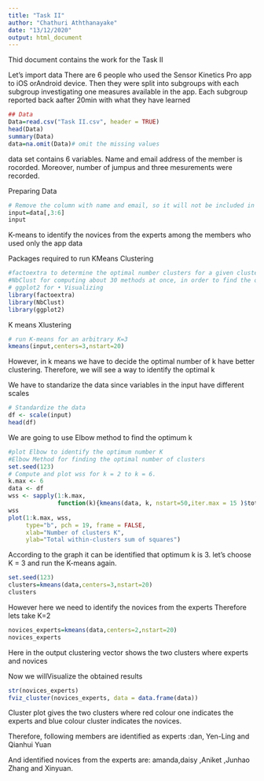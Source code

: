 ---
title: "Task II"
author: "Chathuri Aththanayake"
date: "13/12/2020"
output: html_document
---

Thid document contains the work for the Task II

Let's import data 
There are 6 people who used the Sensor Kinetics Pro app to iOS orAndroid device.
Then they were split into subgroups with each subgroup investigating one measures available in the app. Each subgroup reported back aafter 20min with what they have learned

```{r}
## Data
Data=read.csv("Task II.csv", header = TRUE)
head(Data)
summary(Data)
data=na.omit(Data)# omit the missing values

```
data set contains 6 variables. Name and email address of the member is rocorded. Moreover, number of jumpus and three mesurements were recorded.


Preparing Data
```{r}
# Remove the column with name and email, so it will not be included in the clustering
input=data[,3:6]
input

```

K-means to identify the novices from the experts among the members who used only the app data

Packages required to run KMeans Clustering
```{r}
#factoextra to determine the optimal number clusters for a given clustering methods and for data visualization.
#NbClust for computing about 30 methods at once, in order to find the optimal number of clusters.
# ggplot2 for •	Visualizing
library(factoextra)
library(NbClust)
library(ggplot2)

```
K means Xlustering
```{r}
# run K-means for an arbitrary K=3
kmeans(input,centers=3,nstart=20)
```
However, in k means we have to decide the optimal number of k have better clustering. Therefore, we will see a way to identify the optimal k

We have to standarize the data since variables in the input have different scales

```{r}
# Standardize the data
df <- scale(input)
head(df)
```
We are going to use Elbow method to find the optimum k

```{r}
#plot Elbow to identify the optimum number K
#Elbow Method for finding the optimal number of clusters
set.seed(123)
# Compute and plot wss for k = 2 to k = 6.
k.max <- 6
data <- df
wss <- sapply(1:k.max, 
              function(k){kmeans(data, k, nstart=50,iter.max = 15 )$tot.withinss})
wss
plot(1:k.max, wss,
     type="b", pch = 19, frame = FALSE, 
     xlab="Number of clusters K",
     ylab="Total within-clusters sum of squares")
```
According to the graph it can be identified that optimum k is 3.
let’s choose K = 3 and run the K-means again.
```{r}
set.seed(123)
clusters=kmeans(data,centers=3,nstart=20)
clusters
```
However here we need to identify the novices from the experts
Therefore lets take K=2
```{r}
novices_experts=kmeans(data,centers=2,nstart=20)
novices_experts
```
Here in the output clustering vector shows the two clusters where experts and novices

Now we willVisualize the obtained results 
```{r}
str(novices_experts)
fviz_cluster(novices_experts, data = data.frame(data))
```
Cluster plot gives the two clusters where red colour one indicates the experts and blue colour cluster indicates the novices.

Therefore, following members are identified as experts :dan, Yen-Ling and Qianhui Yuan 
  
And identified novices from the experts are: amanda,daisy ,Aniket ,Junhao Zhang  and Xinyuan. 
